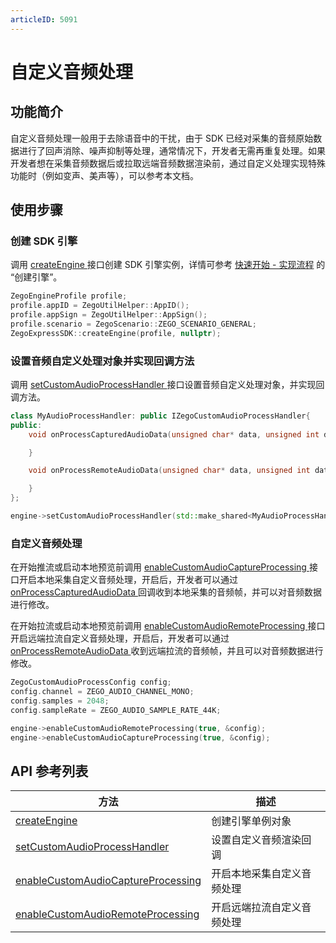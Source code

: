 ```yaml
---
articleID: 5091
---
```

# 自定义音频处理

## 功能简介

自定义音频处理一般用于去除语音中的干扰，由于 SDK 已经对采集的音频原始数据进行了回声消除、噪声抑制等处理，通常情况下，开发者无需再重复处理。如果开发者想在采集音频数据后或拉取远端音频数据渲染前，通过自定义处理实现特殊功能时（例如变声、美声等），可以参考本文档。

## 使用步骤

### 创建 SDK 引擎

调用 [createEngine ](https://doc-zh.zego.im/zh/api?doc=Express_Video_SDK_API~CPP~class~zego-express-zego-express-sdk#create-engine) 接口创建 SDK 引擎实例，详情可参考 [快速开始 - 实现流程](/real-time-video-windows-cpp/integration/solution-implementation#3_1) 的 “创建引擎”。

```cpp
ZegoEngineProfile profile;
profile.appID = ZegoUtilHelper::AppID();
profile.appSign = ZegoUtilHelper::AppSign();
profile.scenario = ZegoScenario::ZEGO_SCENARIO_GENERAL;
ZegoExpressSDK::createEngine(profile, nullptr);
```

### 设置音频自定义处理对象并实现回调方法

调用 [setCustomAudioProcessHandler ](https://doc-zh.zego.im/zh/api?doc=Express_Video_SDK_API~CPP~class~zego-express-i-zego-express-engine#set-custom-audio-process-handler) 接口设置音频自定义处理对象，并实现回调方法。

```Cpp
class MyAudioProcessHandler: public IZegoCustomAudioProcessHandler{
public:
    void onProcessCapturedAudioData(unsigned char* data, unsigned int dataLength, ZegoAudioFrameParam* param) override{

    }

    void onProcessRemoteAudioData(unsigned char* data, unsigned int dataLength, ZegoAudioFrameParam* param, const std::string& streamID) override {

    }
};

engine->setCustomAudioProcessHandler(std::make_shared<MyAudioProcessHandler>());
```

### 自定义音频处理

在开始推流或启动本地预览前调用 [enableCustomAudioCaptureProcessing ](https://doc-zh.zego.im/zh/api?doc=Express_Video_SDK_API~CPP~class~zego-express-i-zego-express-engine#enable-custom-audio-capture-processing) 接口开启本地采集自定义音频处理，开启后，开发者可以通过 [onProcessCapturedAudioData ](https://doc-zh.zego.im/zh/api?doc=Express_Video_SDK_API~CPP~class~zego-express-i-zego-custom-audio-process-handler#on-process-captured-audio-data) 回调收到本地采集的音频帧，并可以对音频数据进行修改。

在开始拉流或启动本地预览前调用 [enableCustomAudioRemoteProcessing ](https://doc-zh.zego.im/zh/api?doc=Express_Video_SDK_API~CPP~class~zego-express-i-zego-express-engine#enable-custom-audio-remote-processing) 接口开启远端拉流自定义音频处理，开启后，开发者可以通过 [onProcessRemoteAudioData ](https://doc-zh.zego.im/zh/api?doc=Express_Video_SDK_API~CPP~class~zego-express-i-zego-custom-audio-process-handler#on-process-remote-audio-data) 收到远端拉流的音频帧，并且可以对音频数据进行修改。

```Cpp
ZegoCustomAudioProcessConfig config;
config.channel = ZEGO_AUDIO_CHANNEL_MONO;
config.samples = 2048;
config.sampleRate = ZEGO_AUDIO_SAMPLE_RATE_44K;

engine->enableCustomAudioRemoteProcessing(true, &config);
engine->enableCustomAudioCaptureProcessing(true, &config);
```

## API 参考列表

| 方法                                                         | 描述                       |
| ------------------------------------------------------------ | -------------------------- |
| [createEngine ](https://doc-zh.zego.im/zh/api?doc=Express_Video_SDK_API~CPP~class~zego-express-zego-express-sdk#create-engine) | 创建引擎单例对象           |
| [setCustomAudioProcessHandler ](https://doc-zh.zego.im/zh/api?doc=Express_Video_SDK_API~CPP~class~zego-express-i-zego-express-engine#set-custom-audio-process-handler) | 设置自定义音频渲染回调     |
| [enableCustomAudioCaptureProcessing ](https://doc-zh.zego.im/zh/api?doc=Express_Video_SDK_API~CPP~class~zego-express-i-zego-express-engine#enable-custom-audio-capture-processing) | 开启本地采集自定义音频处理 |
| [enableCustomAudioRemoteProcessing ](https://doc-zh.zego.im/zh/api?doc=Express_Video_SDK_API~CPP~class~zego-express-i-zego-express-engine#enable-custom-audio-remote-processing) | 开启远端拉流自定义音频处理 |
